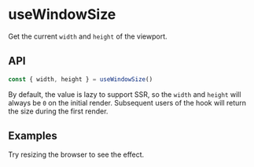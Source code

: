 
<Meta title="Hooks/useWindowSize" />

# useWindowSize

Get the current `width` and `height` of the viewport.

## API

```js
const { width, height } = useWindowSize()
```

By default, the value is lazy to support SSR, so the `width` and `height` will always be `0` on the initial render.
Subsequent users of the hook will return the size during the first render.

## Examples

<Canvas>
  <Story story={stories.WindowSize} />
</Canvas>

Try resizing the browser to see the effect.
